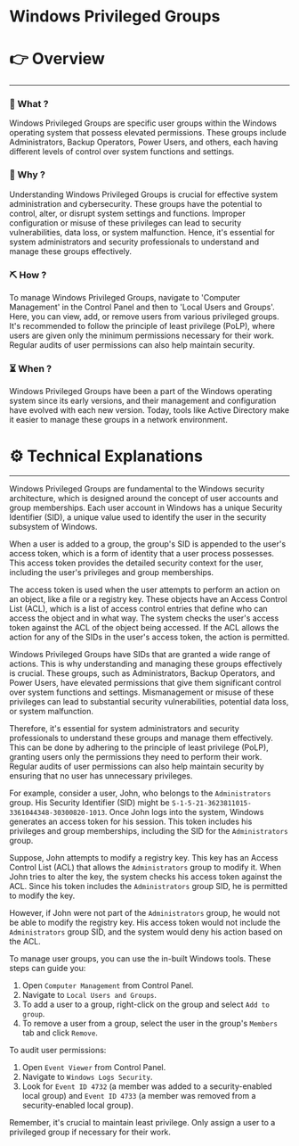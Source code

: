# Windows Privileged Groups


# 👉 Overview

---

### 👀 What ?

Windows Privileged Groups are specific user groups within the Windows operating system that possess elevated permissions. These groups include Administrators, Backup Operators, Power Users, and others, each having different levels of control over system functions and settings.


### 🧐 Why ?

Understanding Windows Privileged Groups is crucial for effective system administration and cybersecurity. These groups have the potential to control, alter, or disrupt system settings and functions. Improper configuration or misuse of these privileges can lead to security vulnerabilities, data loss, or system malfunction. Hence, it's essential for system administrators and security professionals to understand and manage these groups effectively.


### ⛏️ How ?

To manage Windows Privileged Groups, navigate to 'Computer Management' in the Control Panel and then to 'Local Users and Groups'. Here, you can view, add, or remove users from various privileged groups. It's recommended to follow the principle of least privilege (PoLP), where users are given only the minimum permissions necessary for their work. Regular audits of user permissions can also help maintain security.


### ⏳ When ?

Windows Privileged Groups have been a part of the Windows operating system since its early versions, and their management and configuration have evolved with each new version. Today, tools like Active Directory make it easier to manage these groups in a network environment.


# ⚙️ Technical Explanations

---

Windows Privileged Groups are fundamental to the Windows security architecture, which is designed around the concept of user accounts and group memberships. Each user account in Windows has a unique Security Identifier (SID), a unique value used to identify the user in the security subsystem of Windows.

When a user is added to a group, the group's SID is appended to the user's access token, which is a form of identity that a user process possesses. This access token provides the detailed security context for the user, including the user's privileges and group memberships.

The access token is used when the user attempts to perform an action on an object, like a file or a registry key. These objects have an Access Control List (ACL), which is a list of access control entries that define who can access the object and in what way. The system checks the user's access token against the ACL of the object being accessed. If the ACL allows the action for any of the SIDs in the user's access token, the action is permitted.

Windows Privileged Groups have SIDs that are granted a wide range of actions. This is why understanding and managing these groups effectively is crucial. These groups, such as Administrators, Backup Operators, and Power Users, have elevated permissions that give them significant control over system functions and settings. Mismanagement or misuse of these privileges can lead to substantial security vulnerabilities, potential data loss, or system malfunction.

Therefore, it's essential for system administrators and security professionals to understand these groups and manage them effectively. This can be done by adhering to the principle of least privilege (PoLP), granting users only the permissions they need to perform their work. Regular audits of user permissions can also help maintain security by ensuring that no user has unnecessary privileges.

For example, consider a user, John, who belongs to the `Administrators` group. His Security Identifier (SID) might be `S-1-5-21-3623811015-3361044348-30300820-1013`. Once John logs into the system, Windows generates an access token for his session. This token includes his privileges and group memberships, including the SID for the `Administrators` group.

Suppose, John attempts to modify a registry key. This key has an Access Control List (ACL) that allows the `Administrators` group to modify it. When John tries to alter the key, the system checks his access token against the ACL. Since his token includes the `Administrators` group SID, he is permitted to modify the key.

However, if John were not part of the `Administrators` group, he would not be able to modify the registry key. His access token would not include the `Administrators` group SID, and the system would deny his action based on the ACL.

To manage user groups, you can use the in-built Windows tools. These steps can guide you:

1. Open `Computer Management` from Control Panel.
2. Navigate to `Local Users and Groups`.
3. To add a user to a group, right-click on the group and select `Add to group`.
4. To remove a user from a group, select the user in the group's `Members` tab and click `Remove`.

To audit user permissions:

1. Open `Event Viewer` from Control Panel.
2. Navigate to `Windows Logs Security`.
3. Look for `Event ID 4732` (a member was added to a security-enabled local group) and `Event ID 4733` (a member was removed from a security-enabled local group).

Remember, it's crucial to maintain least privilege. Only assign a user to a privileged group if necessary for their work.
